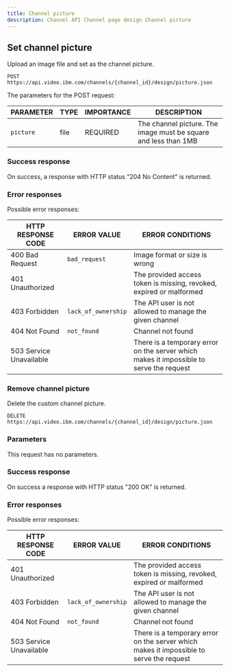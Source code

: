 ```yaml
---
title: Channel picture
description: Channel API Channel page design Channel picture
---
```


## Set channel picture

Upload an image file and set as the channel picture.

```
POST https://api.video.ibm.com/channels/{channel_id}/design/picture.json
```

The parameters for the POST request:

| PARAMETER | TYPE | IMPORTANCE | DESCRIPTION                                                     |
| --------- | ---- | ---------- | --------------------------------------------------------------- |
| `picture` | file | REQUIRED   | The channel picture. The image must be square and less than 1MB |

### Success response

On success, a response with HTTP status "204 No Content" is returned.

### Error responses

Possible error responses:

| HTTP RESPONSE CODE      | ERROR VALUE         | ERROR CONDITIONS                                                                        |
| ----------------------- | ------------------- | --------------------------------------------------------------------------------------- |
| 400 Bad Request         | `bad_request`       | Image format or size is wrong                                                           |
| 401 Unauthorized        |                     | The provided access token is missing, revoked, expired or malformed                     |
| 403 Forbidden           | `lack_of_ownership` | The API user is not allowed to manage the given channel                                 |
| 404 Not Found           | `not_found`         | Channel not found                                                                       |
| 503 Service Unavailable |                     | There is a temporary error on the server which makes it impossible to serve the request |

### Remove channel picture

Delete the custom channel picture.

```
DELETE https://api.video.ibm.com/channels/{channel_id}/design/picture.json
```

### Parameters

This request has no parameters.

### Success response

On success a response with HTTP status "200 OK" is returned.

### Error responses

Possible error responses:

| HTTP RESPONSE CODE      | ERROR VALUE         | ERROR CONDITIONS                                                                        |
| ----------------------- | ------------------- | --------------------------------------------------------------------------------------- |
| 401 Unauthorized        |                     | The provided access token is missing, revoked, expired or malformed                     |
| 403 Forbidden           | `lack_of_ownership` | The API user is not allowed to manage the given channel                                 |
| 404 Not Found           | `not_found`         | Channel not found                                                                       |
| 503 Service Unavailable |                     | There is a temporary error on the server which makes it impossible to serve the request |
